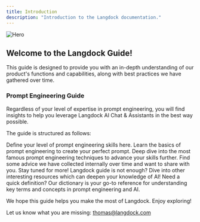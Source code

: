 ```yaml
---
title: Introduction
description: "Introduction to the Langdock documentation."
---
```


<img src="/images/header_mar24.png" alt="Hero" />

## Welcome to the Langdock Guide!

This guide is designed to provide you with an in-depth understanding of our product's functions and capabilities, along with best practices we have gathered over time.


### Prompt Engineering Guide
Regardless of your level of expertise in prompt engineering, you will find insights to help you leverage Langdock AI Chat & Assistants in the best way possible.

The guide is structured as follows:

<CardGroup cols={2}>
<Card title="What kind of Prompt Engineer are you?" icon="question" href="prompt-engineering/engineering-type">
  Define your level of prompt engineering skills here.
</Card>

<Card title="Basics of Prompting" icon="check" href="/prompt-engineering/instructions">
  Learn the basics of prompt engineering to create your perfect prompt.
</Card>

<Card title="Techniques" icon="wrench" href="/prompt-engineering/techniques">
  Deep dive into the most famous prompt engineering techniques to advance your skills further.
</Card>

<Card title="Tips & Tricks" icon="lightbulb" href="/prompt-engineering/tricks">
  Find some advice we have collected internally over time and want to share with you. Stay tuned for more!
</Card>

<Card title="Further Ressources" icon="globe" href="/prompt-engineering/resources">
Langdock guide is not enough? Dive into other interesting resources which can deepen your knowledge of AI!
</Card>

<Card title="Dictionary" icon="magnifying-glass" href="/prompt-engineering/dictionary">
Need a quick definition? Our dictionary is your go-to reference for understanding key terms and concepts in prompt engineering and AI.
</Card>
</CardGroup>

We hope this guide helps you make the most of Langdock. Enjoy exploring!

Let us know what you are missing: thomas@langdock.com

